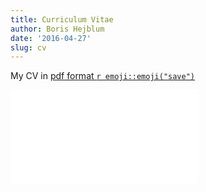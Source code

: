 ```yaml
---
title: Curriculum Vitae
author: Boris Hejblum
date: '2016-04-27'
slug: cv
---
```


My CV in <a href="CV_HEJBLUM.pdf" target="_blank"> pdf format `r emoji::emoji("save")`</a>  

<html>
<body>
  <object data="/cv/CV_HEJBLUM.pdf##view=fit" type="application/pdf" width="80%" height="600">
        <embed src="/cv/CV_HEJBLUM.pdf##view=fit" type="application/pdf"/>
  </object>
</body>
</html>
